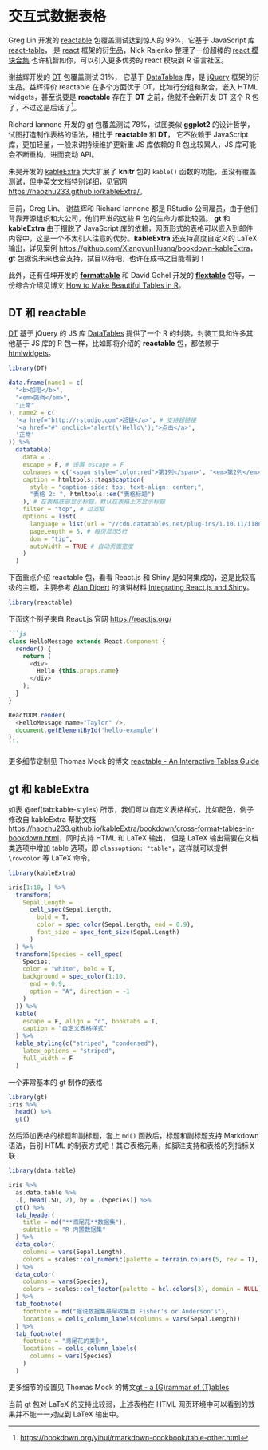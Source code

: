 # 交互式数据表格 {#chap:interactive-data-tables}

Greg Lin 开发的 [reactable](https://github.com/glin/reactable) 包覆盖测试达到惊人的 99\%，它基于 JavaScript 库 [react-table](https://github.com/tannerlinsley/react-table)， 是 [react](https://github.com/facebook/react) 框架的衍生品，Nick Raienko 整理了一份超棒的 [react 模块合集](https://github.com/enaqx/awesome-react) 也许机智如你，可以引入更多优秀的 react 模块到 R 语言社区。

谢益辉开发的 [DT](https://github.com/rstudio/DT) 包覆盖测试 31\%， 它基于 [DataTables](https://datatables.net/) 库，是 [jQuery](https://jquery.com/) 框架的衍生品。益辉评价 reactable 在多个方面优于 DT，比如行分组和聚合，嵌入 HTML widgets，甚至说要是 **reactable** 存在于 **DT** 之前，他就不会新开发 DT 这个 R 包了，不过这是后话了[^dt-vs-reactable]。

Richard Iannone 开发的 [gt](https://github.com/rstudio/gt) 包覆盖测试 78\%，试图类似 **ggplot2** 的设计哲学，试图打造制作表格的语法，相比于 **reactable** 和 **DT**， 它不依赖于 JavaScript 库，更加轻量，一般来讲持续维护更新重 JS 库依赖的 R 包比较累人，JS 库可能会不断重构，进而变动 API。

朱昊开发的 [kableExtra](https://github.com/haozhu233/kableExtra) 大大扩展了 **knitr** 包的 `kable()` 函数的功能，虽没有覆盖测试，但中英文文档特别详细，见官网 <https://haozhu233.github.io/kableExtra/>。

目前，Greg Lin、 谢益辉和 Richard Iannone 都是 RStudio 公司雇员，由于他们背靠开源组织和大公司，他们开发的这些 R 包的生命力都比较强。 **gt** 和 **kableExtra** 由于摆脱了 JavaScript 库的依赖，网页形式的表格可以嵌入到邮件内容中，这是一个不太引人注意的优势。**kableExtra** 还支持高度自定义的 LaTeX 输出，详见案例 <https://github.com/XiangyunHuang/bookdown-kableExtra>，**gt** 包据说未来也会支持，拭目以待吧，也许在成书之日能看到！

此外，还有任坤开发的 [**formattable**](https://github.com/renkun-ken/formattable) 和 David Gohel 开发的 [**flextable**](https://github.com/davidgohel/flextable) 包等，一份综合介绍见博文 [How to Make Beautiful Tables in R](https://rfortherestofus.com/2019/11/how-to-make-beautiful-tables-in-r/)。


[^dt-vs-reactable]: <https://bookdown.org/yihui/rmarkdown-cookbook/table-other.html>

## DT 和 reactable {#sec:dt-reactable}

[DT](https://github.com/rstudio/DT) 基于 jQuery 的 JS 库 [DataTables](https://datatables.net/) 提供了一个 R 的封装，封装工具和许多其他基于 JS 库的 R 包一样，比如即将介绍的 **reactable** 包，都依赖于 [htmlwidgets](https://github.com/ramnathv/htmlwidgets)。


```r
library(DT)
```


```r
data.frame(name1 = c(
  "<b>加粗</b>",
  "<em>强调</em>",
  "正常"
), name2 = c(
  '<a href="http://rstudio.com">超链</a>', # 支持超链接
  '<a href="#" onclick="alert(\'Hello\');">点击</a>',
  '正常'
)) %>%
  datatable(
    data = .,
    escape = F, # 设置 escape = F
    colnames = c('<span style="color:red">第1列</span>', "<em>第2列</em>"),
    caption = htmltools::tags$caption(
      style = "caption-side: top; text-align: center;",
      "表格 2: ", htmltools::em("表格标题")
    ), # 在表格底部显示标题，默认在表格上方显示标题
    filter = "top", # 过滤框
    options = list(
      language = list(url = "//cdn.datatables.net/plug-ins/1.10.11/i18n/Chinese.json"), # 汉化
      pageLength = 5, # 每页显示5行
      dom = "tip",
      autoWidth = TRUE # 自动页面宽度
    )
  )
```


下面重点介绍 reactable 包，看看 React.js 和 Shiny 是如何集成的，这是比较高级的主题，主要参考 [Alan Dipert](https://github.com/alandipert) 的演讲材料 [Integrating React.js and Shiny](https://rstudio.com/resources/rstudioconf-2019/integrating-react-js-and-shiny/)。

```r
library(reactable) 
```

下面这个例子来自 React.js 官网 <https://reactjs.org/>

````md
```js
class HelloMessage extends React.Component {
  render() {
    return (
      <div>
        Hello {this.props.name}
      </div>
    );
  }
}

ReactDOM.render(
  <HelloMessage name="Taylor" />,
  document.getElementById('hello-example')
);
```
````

更多细节定制见 Thomas Mock 的博文 [reactable - An Interactive Tables Guide](https://themockup.blog/posts/2020-05-13-reactable-tables-the-rest-of-the-owl/)  


## gt 和 kableExtra {#sec:gt-kableExtra}

如表 \@ref(tab:kable-styles) 所示，我们可以自定义表格样式，比如配色，例子修改自 kableExtra 帮助文档 <https://haozhu233.github.io/kableExtra/bookdown/cross-format-tables-in-bookdown.html>，同时支持 HTML 和 LaTeX 输出， 但是 LaTeX 输出需要在文档类选项中增加 table 选项，即 `classoption: "table"`，这样就可以提供 `\rowcolor` 等 LaTeX 命令。


```r
library(kableExtra)

iris[1:10, ] %>%
  transform(
    Sepal.Length =
      cell_spec(Sepal.Length,
        bold = T,
        color = spec_color(Sepal.Length, end = 0.9),
        font_size = spec_font_size(Sepal.Length)
      )
  ) %>%
  transform(Species = cell_spec(
    Species,
    color = "white", bold = T,
    background = spec_color(1:10,
      end = 0.9,
      option = "A", direction = -1
    )
  )) %>%
  kable(
    escape = F, align = "c", booktabs = T,
    caption = "自定义表格样式"
  ) %>%
  kable_styling(c("striped", "condensed"),
    latex_options = "striped",
    full_width = F
  )
```

一个非常基本的 gt 制作的表格

```r
library(gt)
iris %>% 
  head() %>% 
  gt()
```

然后添加表格的标题和副标题，套上 `md()` 函数后，标题和副标题支持 Markdown 语法，告别 HTML 的制表方式吧！其它表格元素，如脚注支持和表格的列指标关联

```r
library(data.table)

iris %>%
  as.data.table %>% 
  .[, head(.SD, 2), by = .(Species)] %>% 
  gt() %>%
  tab_header(
    title = md("**鸢尾花**数据集"),
    subtitle = "R 内置数据集"
  ) %>%
  data_color(
    columns = vars(Sepal.Length),
    colors = scales::col_numeric(palette = terrain.colors(5, rev = T), domain = NULL)
  ) %>%
  data_color(
    columns = vars(Species),
    colors = scales::col_factor(palette = hcl.colors(3), domain = NULL)
  ) %>%
  tab_footnote(
    footnote = md("据说数据集最早收集自 Fisher's or Anderson's"),
    locations = cells_column_labels(columns = vars(Sepal.Length))
  ) %>%
  tab_footnote(
    footnote = "鸢尾花的类别",
    locations = cells_column_labels(
      columns = vars(Species)
    )
  )
```

更多细节的设置见 Thomas Mock 的博文[gt - a (G)rammar of (T)ables](https://themockup.blog/posts/2020-05-16-gt-a-grammer-of-tables/)

::: {.rmdnote data-latex="{注意}"}
当前 gt 包对 LaTeX 的支持比较弱，上述表格在 HTML 网页环境中可以看到的效果并不能一一对应到 LaTeX 输出中。
:::
